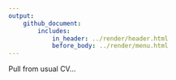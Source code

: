 ```yaml
---
output: 
    github_document:
        includes: 
            in_header: ../render/header.html
            before_body: ../render/menu.html
---
```


Pull from usual CV...
